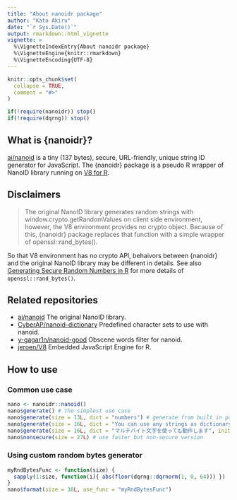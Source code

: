 ```yaml
---
title: "About nanoidr package"
author: "Kato Akiru"
date: "`r Sys.Date()`"
output: rmarkdown::html_vignette
vignette: >
  %\VignetteIndexEntry{About nanoidr package}
  %\VignetteEngine{knitr::rmarkdown}
  %\VignetteEncoding{UTF-8}
---
```


```r
knitr::opts_chunk$set(
  collapse = TRUE,
  comment = "#>"
)
```

```r
if(!require(nanoidr)) stop()
if(!require(dqrng)) stop()
```

## What is {nanoidr}?

[ai/nanoid](https://github.com/ai/nanoid) is a tiny (137 bytes), secure, URL-friendly, unique string ID generator for JavaScript. The {nanoidr} package is a pseudo R wrapper of NanoID library running on [V8 for R](https://github.com/jeroen/V8).

## Disclaimers

> The original NanoID library generates random strings with window.crypto.getRandomValues on client side environment, however, the V8 environment provides no crypto object. Because of this, {nanoidr} package replaces that function with a simple wrapper of openssl::rand_bytes().

So that V8 environment has no crypto API, behaivors between {nanoidr} and the original NanoID library may be different in details. See also [Generating Secure Random Numbers in R](https://cran.r-project.org/web/packages/openssl/vignettes/secure_rng.html) for more details of `openssl::rand_bytes()`.

## Related repositories

- [ai/nanoid](https://github.com/ai/nanoid) The original NanoID library.
- [CyberAP/nanoid-dictionary](https://github.com/CyberAP/nanoid-dictionary) Predefined character sets to use with nanoid.
- [y-gagar1n/nanoid-good](https://github.com/y-gagar1n/nanoid-good) Obscene words filter for nanoid.
- [jeroen/V8](https://github.com/jeroen/V8) Embedded JavaScript Engine for R.

## How to use

### Common use case

```r
nano <- nanoidr::nanoid()
nano$generate() # the simplest use case
nano$generate(size = 13L, dict = "numbers") # generate from built in pattern
nano$generate(size = 16L, dict = "You can use any strings as dictionary!!")
nano$generate(size = 16L, dict = "マルチバイト文字を使っても動作します", init.locales = "ja")
nano$nonsecure(size = 27L) # use faster but non-secure version
```

### Using custom random bytes generator

```r
myRndBytesFunc <- function(size) {
  sapply(1:size, function(i){ abs(floor(dqrng::dqrnorm(1, 0, 64))) })
}
nano$format(size = 38L, use_func = "myRndBytesFunc")
```



